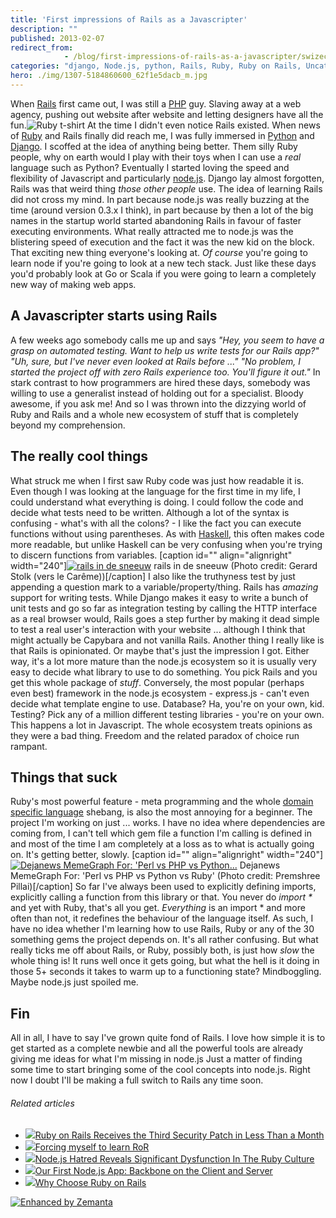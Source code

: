 ```yaml
---
title: 'First impressions of Rails as a Javascripter'
description: ""
published: 2013-02-07
redirect_from: 
            - /blog/first-impressions-of-rails-as-a-javascripter/swizec/5948
categories: "django, Node.js, python, Rails, Ruby, Ruby on Rails, Uncategorized"
hero: ./img/1307-5184860600_62f1e5dacb_m.jpg
---
```

When [Rails](http://rubyonrails.org "Ruby on Rails") first came out, I was still a [PHP](http://www.php.net "PHP") guy. Slaving away at a web agency, pushing out website after website and letting designers have all the fun.![Ruby t-shirt](http://cache1.bigcartel.com/product_images/71294019/Ruby_CBGB_Red_lg.png "Ruby t-shirt") At the time I didn&#x27;t even notice Rails existed. When news of [Ruby](http://www.ruby-lang.org/ "Ruby (programming language)") and Rails finally did reach me, I was fully immersed in [Python](http://www.python.org/ "Python (programming language)") and [Django](http://www.djangoproject.com "Django (Web framework)"). I scoffed at the idea of anything being better. Them silly Ruby people, why on earth would I play with their toys when I can use a _real_ language such as Python? Eventually I started loving the speed and flexibility of Javascript and particularly [node.js](http://nodejs.org/ "Node.js"). Django lay almost forgotten, Rails was that weird thing _those other people_ use. The idea of learning Rails did not cross my mind. In part because node.js was really buzzing at the time (around version 0.3.x I think), in part because by then a lot of the big names in the startup world started abandoning Rails in favour of faster executing environments. What really attracted me to node.js was the blistering speed of execution and the fact it was the new kid on the block. That exciting new thing everyone&#x27;s looking at. _Of course_ you&#x27;re going to learn node if you&#x27;re going to look at a new tech stack. Just like these days you&#x27;d probably look at Go or Scala if you were going to learn a completely new way of making web apps.

## A Javascripter starts using Rails

A few weeks ago somebody calls me up and says _&quot;Hey, you seem to have a grasp on automated testing. Want to help us write tests for our Rails app?&quot;_ _&quot;Uh, sure, but I&#x27;ve never even looked at Rails before ...&quot;_ _&quot;No problem, I started the project off with zero Rails experience too. You&#x27;ll figure it out.&quot;_ In stark contrast to how programmers are hired these days, somebody was willing to use a generalist instead of holding out for a specialist. Bloody awesome, if you ask me! And so I was thrown into the dizzying world of Ruby and Rails and a whole new ecosystem of stuff that is completely beyond my comprehension.

## The really cool things

What struck me when I first saw Ruby code was just how readable it is. Even though I was looking at the language for the first time in my life, I could understand what everything is doing. I could follow the code and decide what tests need to be written. Although a lot of the syntax is confusing - what&#x27;s with all the colons? - I like the fact you can execute functions without using parentheses. As with [Haskell](http://haskell.org "Haskell (programming language)"), this often makes code more readable, but unlike Haskell can be very confusing when you&#x27;re trying to discern functions from variables. \[caption id=&quot;&quot; align=&quot;alignright&quot; width=&quot;240&quot;][![rails in de sneeuw](./img/1307-5184860600_62f1e5dacb_m.jpg "rails in de sneeuw")](http://www.flickr.com/photos/20762304@N00/5184860600) rails in de sneeuw (Photo credit: Gerard Stolk (vers le Carême))\[/caption] I also like the truthyness test by just appending a question mark to a variable/property/thing. Rails has _amazing_ support for writing tests. While Django makes it easy to write a bunch of unit tests and go so far as integration testing by calling the HTTP interface as a real browser would, Rails goes a step further by making it dead simple to test a real user&#x27;s interaction with your website ... although I think that might actually be Capybara and not vanilla Rails. Another thing I really like is that Rails is opinionated. Or maybe that&#x27;s just the impression I got. Either way, it&#x27;s a lot more mature than the node.js ecosystem so it is usually very easy to decide what library to use to do something. You pick Rails and you get this whole package of _stuff_. Conversely, the most popular (perhaps even best) framework in the node.js ecosystem - express.js - can&#x27;t even decide what template engine to use. Database? Ha, you&#x27;re on your own, kid. Testing? Pick any of a million different testing libraries - you&#x27;re on your own. This happens a lot in Javascript. The whole ecosystem treats opinions as they were a bad thing. Freedom and the related paradox of choice run rampant.

## Things that suck

Ruby&#x27;s most powerful feature - meta programming and the whole [domain specific language](http://en.wikipedia.org/wiki/Domain-specific_language "Domain-specific language") shebang, is also the most annoying for a beginner. The project I&#x27;m working on just ... works. I have no idea where dependencies are coming from, I can&#x27;t tell which gem file a function I&#x27;m calling is defined in and most of the time I am completely at a loss as to what is actually going on. It&#x27;s getting better, slowly. \[caption id=&quot;&quot; align=&quot;alignright&quot; width=&quot;240&quot;][![Dejanews MemeGraph For: &#x27;Perl vs PHP vs Python...](./img/12-18380160_3b9f657690_m.jpg "Dejanews MemeGraph For: &#x27;Perl vs PHP vs Python...")](http://www.flickr.com/photos/18645779@N00/18380160) Dejanews MemeGraph For: &#x27;Perl vs PHP vs Python vs Ruby&#x27; (Photo credit: Premshree Pillai)\[/caption] So far I&#x27;ve always been used to explicitly defining imports, explicitly calling a function from this library or that. You never do _import \*_ and yet with Ruby, that&#x27;s all you get. _Everything_ is an import \* and more often than not, it redefines the behaviour of the language itself. As such, I have no idea whether I&#x27;m learning how to use Rails, Ruby or any of the 30 something gems the project depends on. It&#x27;s all rather confusing. But what really ticks me off about Rails, or Ruby, possibly both, is just how _slow_ the whole thing is! It runs well once it gets going, but what the hell is it doing in those 5+ seconds it takes to warm up to a functioning state? Mindboggling. Maybe node.js just spoiled me.

## Fin

All in all, I have to say I&#x27;ve grown quite fond of Rails. I love how simple it is to get started as a complete newbie and all the powerful tools are already giving me ideas for what I&#x27;m missing in node.js Just a matter of finding some time to start bringing some of the cool concepts into node.js. Right now I doubt I&#x27;ll be making a full switch to Rails any time soon.

###### Related articles

- [![](http://i.zemanta.com/141569793_80_80.jpg)](http://www.cio.com/article/727806/Ruby_on_Rails_Receives_the_Third_Security_Patch_in_Less_Than_a_Month?source=rss_security)[Ruby on Rails Receives the Third Security Patch in Less Than a Month](http://www.cio.com/article/727806/Ruby_on_Rails_Receives_the_Third_Security_Patch_in_Less_Than_a_Month?source=rss_security)
- [![](http://i.zemanta.com/noimg_90_80_80.jpg)](http://blog.daemonl.com/2013/02/forcing-myself-to-learn-ror.html)[Forcing myself to learn RoR](http://blog.daemonl.com/2013/02/forcing-myself-to-learn-ror.html)
- [![](http://i.zemanta.com/143333734_80_80.jpg)](http://gilesbowkett.blogspot.com/2013/02/nodejs-hatred-reveals-significant.html)[Node.js Hatred Reveals Significant Dysfunction In The Ruby Culture](http://gilesbowkett.blogspot.com/2013/02/nodejs-hatred-reveals-significant.html)
- [![](http://i.zemanta.com/141624022_80_80.jpg)](http://nerds.airbnb.com/weve-launched-our-first-nodejs-app-to-product)[Our First Node.js App: Backbone on the Client and Server](http://nerds.airbnb.com/weve-launched-our-first-nodejs-app-to-product)
- [![](http://i.zemanta.com/143236954_80_80.jpg)](http://thinkinginrails.com/2013/02/why_choose_rails/)[Why Choose Ruby on Rails](http://thinkinginrails.com/2013/02/why_choose_rails/)

[![Enhanced by Zemanta](http://img.zemanta.com/zemified_e.png?x-id=b780ad15-de34-479a-8c04-1683f4dfcfa5)](http://www.zemanta.com/?px "Enhanced by Zemanta")
